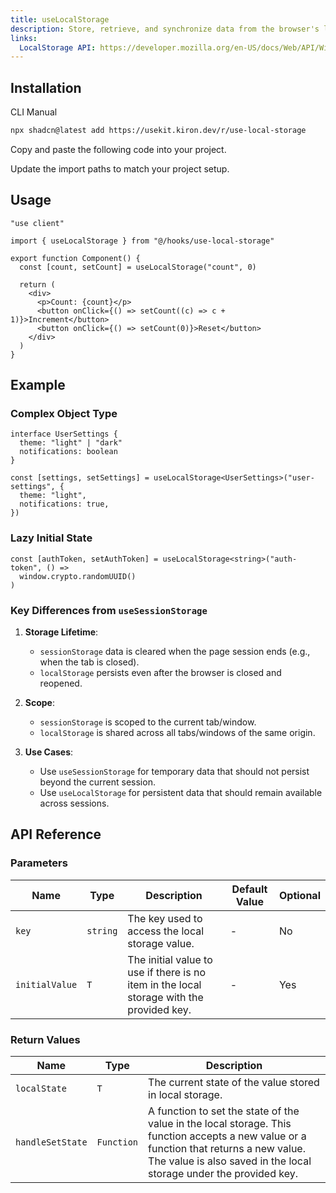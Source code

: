 ```yaml
---
title: useLocalStorage
description: Store, retrieve, and synchronize data from the browser's localStorage API with useLocalStorage.
links:
  LocalStorage API: https://developer.mozilla.org/en-US/docs/Web/API/Window/localStorage
---
```


<ComponentPreview name="use-local-storage-demo" />

## Installation

<Tabs defaultValue="cli">

<TabsList>
  <TabsTrigger value="cli">CLI</TabsTrigger>
  <TabsTrigger value="manual">Manual</TabsTrigger>
</TabsList>

<TabsContent value="cli">

```bash
npx shadcn@latest add https://usekit.kiron.dev/r/use-local-storage
```

</TabsContent>

<TabsContent value="manual">

<Steps>

<Step>Copy and paste the following code into your project.</Step>

<ComponentSource name="use-local-storage" />

<Step>Update the import paths to match your project setup.</Step>

</Steps>

</TabsContent>

</Tabs>

## Usage

```tsx {3, 6}
"use client"

import { useLocalStorage } from "@/hooks/use-local-storage"

export function Component() {
  const [count, setCount] = useLocalStorage("count", 0)

  return (
    <div>
      <p>Count: {count}</p>
      <button onClick={() => setCount((c) => c + 1)}>Increment</button>
      <button onClick={() => setCount(0)}>Reset</button>
    </div>
  )
}
```

## Example

### Complex Object Type

```tsx
interface UserSettings {
  theme: "light" | "dark"
  notifications: boolean
}

const [settings, setSettings] = useLocalStorage<UserSettings>("user-settings", {
  theme: "light",
  notifications: true,
})
```

### Lazy Initial State

```tsx
const [authToken, setAuthToken] = useLocalStorage<string>("auth-token", () =>
  window.crypto.randomUUID()
)
```

### Key Differences from `useSessionStorage`

1. **Storage Lifetime**:

   - `sessionStorage` data is cleared when the page session ends (e.g., when the tab is closed).
   - `localStorage` persists even after the browser is closed and reopened.

2. **Scope**:

   - `sessionStorage` is scoped to the current tab/window.
   - `localStorage` is shared across all tabs/windows of the same origin.

3. **Use Cases**:
   - Use `useSessionStorage` for temporary data that should not persist beyond the current session.
   - Use `useLocalStorage` for persistent data that should remain available across sessions.

## API Reference

### Parameters

| Name           | Type     | Description                                                                              | Default Value | Optional |
| -------------- | -------- | ---------------------------------------------------------------------------------------- | ------------- | -------- |
| `key`          | `string` | The key used to access the local storage value.                                          | -             | No       |
| `initialValue` | `T`      | The initial value to use if there is no item in the local storage with the provided key. | -             | Yes      |

### Return Values

| Name             | Type       | Description                                                                                                                                                                                                   |
| ---------------- | ---------- | ------------------------------------------------------------------------------------------------------------------------------------------------------------------------------------------------------------- |
| `localState`     | `T`        | The current state of the value stored in local storage.                                                                                                                                                       |
| `handleSetState` | `Function` | A function to set the state of the value in the local storage. This function accepts a new value or a function that returns a new value. The value is also saved in the local storage under the provided key. |
